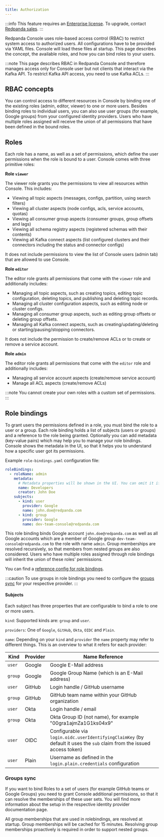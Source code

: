 ```yaml
---
title: Authorization
---
```


<head>
    <meta name="title" content="SSO Authentication in Redpanda Console | Redpanda Docs"/>
    <meta name="description" content="Configure authentication with external identity providers such as Google, GitHub or Okta in Redpanda Console."/>
</head>


:::info
This feature requires an [Enterprise license](../../../../get-started/licenses). To upgrade, contact [Redpanda sales](https://redpanda.com/try-redpanda?section=enterprise-trial).
:::

Redpanda Console uses role-based access control (RBAC) to restrict system access to authorized users.
All configurations have to be provided via YAML files. Console will load these files at startup.
This page describes the concept, the available roles, and how you can bind roles to your users.

:::note
This page describes RBAC in Redpanda Console and therefore manages access only for 
Console user but not clients that interact via the Kafka API. To restrict Kafka API access, 
you need to use Kafka ACLs.
:::

## RBAC concepts

You can control access to different resources in Console by binding one of the existing roles (admin, editor, viewer)
to one or more users. Besides binding roles to individual users, you can
also use user groups (for example, Google groups) from your configured
identity providers. Users who have multiple roles assigned will receive the
union of all permissions that have been defined in the bound roles.

## Roles

Each role has a name, as well as a set of permissions, which define the user permissions when the 
role is bound to a user. Console comes with three primitive roles:

**Role `viewer`**

The viewer role grants you the permissions to view all resources within Console. This includes:
- Viewing all topic aspects (messages, configs, partition, using search filters)
- Viewing all cluster aspects (node configs, acls, service accounts, quotas)
- Viewing all consumer group aspects (consumer groups, group offsets and lags)
- Viewing all schema registry aspects (registered schemas with their contents)
- Viewing all Kafka connect aspects (list configured clusters and their connectors including the status and connector configs)

It does not include permissions to view the list of Console users (admin tab) that are allowed to use Console.

**Role `editor`**

The editor role grants all permissions that come with the `viewer` role and additionally includes:

- Managing all topic aspects, such as creating topics, editing topic configuration, deleting topics, and publishing and deleting topic records.
- Managing all cluster configuration aspects, such as editing node or cluster configs.
- Managing all consumer group aspects, such as editing group offsets or deleting group offsets.
- Managing all Kafka connect aspects, such as creating/updating/deleting or starting/pausing/stopping connectors.

It does not include the permission to create/remove ACLs or to create or remove a service account.

**Role `admin`**

The editor role grants all permissions that come with the `editor` role and additionally includes:

- Managing all service account aspects (create/remove service account)
- Manage all ACL aspects (create/remove ACLs)

:::note
You cannot create your own roles with a custom set of permissions.
:::

## Role bindings

To grant users the permissions defined in a role, you must bind the role to a user or a group.
Each role binding holds a list of subjects (users or groups) and a reference to the role being granted.
Optionally you can add metadata (key-value pairs) which may help you to manage your role bindings. Console shows the metadata
 in the UI, so that it helps you to understand how a specific user got its permissions.

Example `role-bindings.yaml` configuration file:

```yaml
roleBindings:
  - roleName: admin
    metadata:
      # Metadata properties will be shown in the UI. You can omit it if you want to
      name: Developers
      creator: John Doe
    subjects:
      - kind: user
        provider: Google
        name: john.doe@redpanda.com
      - kind: group
        provider: Google
        name: dev-team-console@redpanda.com
```

This role binding binds Google account `john.doe@redpanda.com` as well as all Google accounts which are
a member of Google group `dev-team-console@redpanda.com` to the role with name `admin`. Group
memberships are resolved recursively, so that members from nested groups are also considered.
Users who have multiple roles assigned through role bindings will inherit the union of these roles' permissions.

You can find a [reference config for role bindings](../../../../reference/console/role-bindings).

:::caution
To use groups in role bindings you need to configure the [groups sync](#groups-sync) for your respective provider.
:::

#### Subjects

Each subject has three properties that are configurable to bind a role to one or more users.

`kind`: Supported kinds are: `group` and `user`.

`providers`: One of `Google`, `GitHub`, `Okta`, `OIDC` and `Plain`.

`name`: Depending on your `kind` and `provider` the `name` property may refer to different things.
This is an overview to what it refers for each provider:

| Kind    | Provider | Name Reference                                                                                                          |
| ------- | -------- | ----------------------------------------------------------------------------------------------------------------------- |
| `user`  | Google   | Google E-Mail address                                                                                                   |
| `group` | Google   | Google Group Name (which is an E-Mail address)                                                                          |
| `user`  | GitHub   | Login handle / GitHub username                                                                                          |
| `group` | GitHub   | GitHub team name within your GitHub organization                                                                        |
| `user`  | Okta     | Login handle / email                                                                                                    |
| `group` | Okta     | Okta Group ID (not name), for example "00gra1ajmZa1G1ks04x9"                                                            |
| `user`  | OIDC     | Configurable via `login.oidc.userIdentifyingClaimKey` (by default it uses the `sub` claim from the issued access token) |
| `user`  | Plain    | Username as defined in the `login.plain.credentials` configuration                                                      |

### Groups sync

If you want to bind Roles to a set of users (for example GitHub teams or Google Groups) you need to grant
Console additional permissions, so that it can resolve the memberships of these user sets.
You will find more information about the setup in the respective identity provider documentation page.

All group memberships that are used in rolebindings, are resolved at startup. Group memberships
will be cached for 15 minutes. Resolving group memberships proactively is required in order to support
nested groups.
